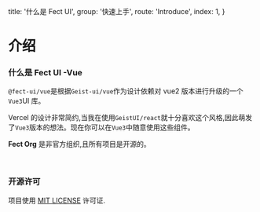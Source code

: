   title: '什么是 Fect UI',
  group: '快速上手',
  route: 'Introduce',
  index: 1,
}

# 介绍

### 什么是 Fect UI -Vue

`@fect-ui/vue`是根据`Geist-ui/vue`作为设计依赖对 vue2 版本进行升级的一个`Vue3`UI 库。

Vercel 的设计非常简约,当我在使用`GeistUI/react`就十分喜欢这个风格,因此萌发了`Vue3`版本的想法。现在你可以在`Vue3`中随意使用这些组件。

**Fect Org** 是非官方组织,且所有项目是开源的。

<fe-logo />
<br />

### 开源许可

项目使用 [MIT LICENSE](https://github.com/fect-org/Yuki/blob/master/LICENSE) 许可证.
